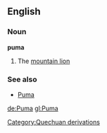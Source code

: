 ==English==
===Noun===
{{wikipedia}}
'''puma'''
#The [[mountain lion]]
===See also===
*[[Puma]]
[[Category:Quechuan derivations]]

[[de:Puma]]
[[gl:Puma]]